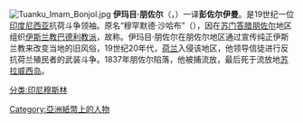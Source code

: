 [[Image:Tuanku_Imam_Bonjol.jpg|right]]
'''伊玛目·朋佐尔'''（{{lang-id|Tuanku Imam Bonjol}}，{{bd|1772年||1864年|11月6日}}）一译'''彭佐尔伊曼'''。是19世纪一位[[印度尼西亚|印度尼西亚]]抗荷斗争领袖。原名“穆罕默德·沙哈布”（{{lang-id|Muhammad Shahab}}），因在[[苏门答腊|苏门答腊]][[朋佐尔|朋佐尔]]地区组织[[伊斯兰教|伊斯兰教]][[巴德利教派|巴德利教派]]，故称。伊玛目·朋佐尔在朋佐尔地区通过宣传纯正伊斯兰教来改变当地的旧风俗，19世纪20年代，[[荷兰|荷兰]]入侵该地区，他领导信徒进行反抗荷兰殖民者的武装斗争。1837年朋佐尔陷落，他被捕流放，最后死于流放地[[苏拉威西岛|苏拉威西岛]]。


[[分类:印尼穆斯林|分类:印尼穆斯林]]{{Authority control}}
[[Category:亞洲紙幣上的人物|Category:亞洲紙幣上的人物]]